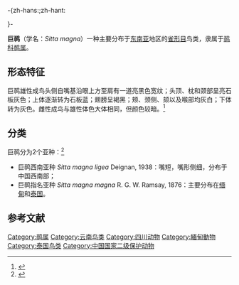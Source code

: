 {{noteTA
|1=zh:鳾屬;zh-hant:鳾屬;zh-hans:䴓属;
|2=zh:鳾;zh-hant:鳾;zh-hans:䴓;
}}
-{zh-hans:{{CJK-New-Char|4D13|ver=A}};zh-hant:
;}-
{{Speciesbox
| name = 巨䴓
| image = SittaMagnaSmit.jpg
| status = EN
| status_system = IUCN3.1
| status_ref = <ref name=iucn>{{IUCN|authors=BirdLife International|year=2020|id=22711228|title=''Sitta magna''|page =e.T22711228A177660236|access-date=2021-03-22}}</ref>
| taxon = Sitta magna
| authority = [[罗伯特·乔治·沃德洛－拉姆齐|Ramsay]], 1876
| synonyms =
| range_map =Giant nuthatch distribution.png
| range_map_caption=巨䴓的分布
}}
'''巨䴓'''（学名：''Sitta magna''）一种主要分布于[[东南亚|东南亚]]地区的[[雀形目|雀形目]]鸟类，隶属于[[䴓科|䴓科]][[䴓属|䴓属]]。
==形态特征==
巨䴓雄性成鸟头侧自嘴基沿眼上方至肩有一道亮黑色宽纹；头顶、枕和颈部呈亮石板灰色；上体逐渐转为石板蓝；翅膀呈褐黑；颊、颈侧、颏以及喉部均灰白；下体转为灰色。雌性成鸟与雄性体色大体相同，但颜色较暗。<ref>{{cite web |title=巨䴓 |url=http://www.zoology.csdb.cn/taxon/%7B3C39F53B-1016-491F-8CDF-063E715466B6%7D |website=中国动物主题数据库 |accessdate=2021-03-22}}</ref>
==分类==
巨䴓分为2个亚种：<ref>{{ITIS|id=563025|taxon=''Sitta magna''}}</ref>
*巨䴓西南亚种 ''Sitta magna ligea'' Deignan, 1938：嘴短，嘴形侧细，分布于中国西南部；
*巨䴓指名亚种 ''Sitta magna magna'' R. G. W. Ramsay, 1876：主要分布在[[缅甸|缅甸]]和[[泰国|泰国]]。

==参考文献==
{{reflist}}
[[Category:䴓属|Category:䴓属]]
[[Category:云南鸟类|Category:云南鸟类]]
[[Category:四川动物|Category:四川动物]]
[[Category:緬甸動物|Category:緬甸動物]]
[[Category:泰国鸟类|Category:泰国鸟类]]
[[Category:中国国家二级保护动物|Category:中国国家二级保护动物]]